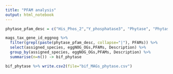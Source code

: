 ```yaml
---
title: "PFAM analysis"
output: html_notebook
---
```


```r

phytase_pfam_desc = c("His_Phos_2","Y_phosphatase3", "Phytase", "Phytase-like", "fn3_PAP")

mags_tax_gene_id_eggnog %>% 
  filter(grepl(paste(phytase_pfam_desc, collapse="|"), PFAMs)) %>%
  select(assigned_species, eggNOG_OGs,PFAMs, Description) %>%
  group_by(assigned_species, eggNOG_OGs,PFAMs, Description) %>%
  summarise(n=n()) -> bif_phytase 

bif_phytase %>% write.csv2(file="bif_MAGs_phytase.csv")

  
  




```

